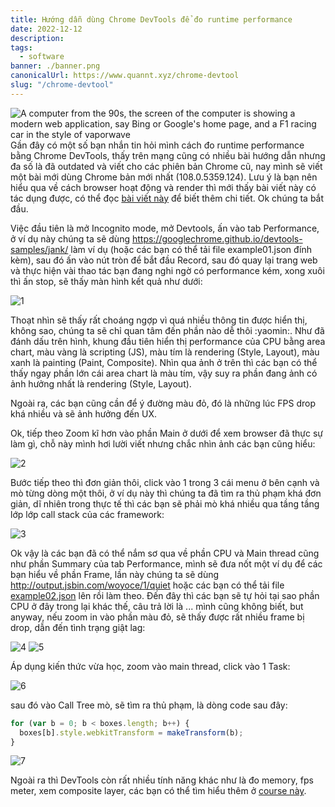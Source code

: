 ```yaml
---
title: Hướng dẫn dùng Chrome DevTools để đo runtime performance
date: 2022-12-12
description:
tags:
  - software
banner: ./banner.png
canonicalUrl: https://www.quannt.xyz/chrome-devtool
slug: "/chrome-devtool"
---
```

![A computer from the 90s, the screen of the computer is showing a modern web application, say Bing or Google's home page, and a F1 racing car in the style of vaporwave](./f4.jpeg)
Gần đây có một số bạn nhắn tin hỏi mình cách đo runtime performance bằng Chrome DevTools, thấy trên mạng cũng có nhiều bài hướng dẫn nhưng đa số là đã outdated và viết cho các phiên bản Chrome cũ, nay mình sẽ viết một bài mới dùng Chrome bản mới nhất (108.0.5359.124). Lưu ý là bạn nên hiểu qua về cách browser hoạt động và render thì mới thấy bài viết này có tác dụng được, có thể đọc [bài viết này](https://web.dev/rendering-performance/) để biết thêm chi tiết. Ok chúng ta bắt đầu.

Việc đầu tiên là mở Incognito mode, mở Devtools, ấn vào tab Performance, ở ví dụ này chúng ta sẽ dùng https://googlechrome.github.io/devtools-samples/jank/ làm ví dụ (hoặc các bạn có thể tải file example01.json đính kèm), sau đó ấn vào nút tròn để bắt đầu Record, sau đó quay lại trang web và thực hiện vài thao tác bạn đang nghi ngờ có performance kém, xong xuôi thì ấn stop, sẽ thấy màn hình kết quả như dưới:

![1](./1.png)

Thoạt nhìn sẽ thấy rất choáng ngợp vì quá nhiều thông tin được hiển thị, không sao, chúng ta sẽ chỉ quan tâm đến phần nào dễ thôi :yaomin:. Như đã đánh dấu trên hình, khung đầu tiên hiển thị performance của CPU bằng area chart, màu vàng là scripting (JS), màu tím là rendering (Style, Layout), màu xanh là painting (Paint, Composite). Nhìn qua ảnh ở trên thì các bạn có thể thấy ngay phần lớn cái area chart là màu tím, vậy suy ra phần đang ảnh có ảnh hưởng nhất là rendering (Style, Layout).

Ngoài ra, các bạn cũng cần để ý đường màu đỏ, đó là những lúc FPS drop khá nhiều và sẽ ảnh hưởng đến UX.

Ok, tiếp theo Zoom kĩ hơn vào phần Main ở dưới để xem browser đã thực sự làm gì, chỗ này mình hơi lười viết nhưng chắc nhìn ảnh các bạn cũng hiểu:

![2](./2.png)

Bước tiếp theo thì đơn giản thôi, click vào 1 trong 3 cái menu ở bên cạnh và mò từng dòng một thôi, ở ví dụ này thì chúng ta đã tìm ra thủ phạm khá đơn giản, dĩ nhiên trong thực tế thì các bạn sẽ phải mò khá nhiều qua tầng tầng lớp lớp call stack của các framework:

![3](./3.png)

Ok vậy là các bạn đã có thể nắm sơ qua về phần CPU và Main thread cũng như phần Summary của tab Performance, mình sẽ đưa nốt một ví dụ để các bạn hiểu về phần Frame, lần này chúng ta sẽ dùng http://output.jsbin.com/woyoce/1/quiet hoặc các bạn có thể tải file [example02.json](./media/29/example02.json) lên rồi làm theo. Đến đây thì các bạn sẽ tự hỏi tại sao phần CPU ở đây trong lại khác thế, câu trả lời là ... mình cũng không biết, but anyway, nếu zoom in vào phần màu đỏ, sẽ thấy được rất nhiều frame bị drop, dẫn đến tình trạng giật lag:

![4](./4.png)
![5](./5.png)

Áp dụng kiến thức vừa học, zoom vào main thread, click vào 1 Task:

![6](./6.png)

sau đó vào Call Tree mò, sẽ tìm ra thủ phạm, là dòng code sau đây:

```js
for (var b = 0; b < boxes.length; b++) {
  boxes[b].style.webkitTransform = makeTransform(b);
}
```

![7](./7.png)

Ngoài ra thì DevTools còn rất nhiều tính năng khác như là đo memory, fps meter, xem composite layer, các bạn có thể tìm hiểu thêm ở [course này](https://www.udacity.com/course/browser-rendering-optimization--ud860).
